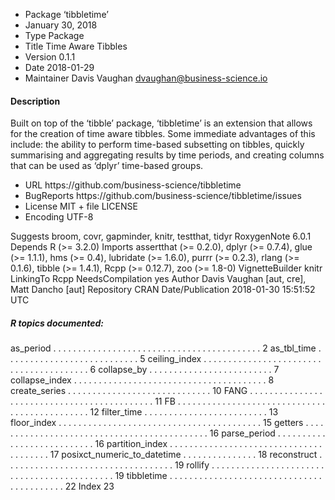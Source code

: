 * Package ‘tibbletime’
* January 30, 2018
* Type Package
* Title Time Aware Tibbles
* Version 0.1.1
* Date 2018-01-29
* Maintainer Davis Vaughan <dvaughan@business-science.io>

#### Description 
Built on top of the 'tibble' package, 'tibbletime' is an extension that allows for the creation of time aware tibbles. Some immediate
advantages of this include: the ability to perform time-based subsetting on tibbles, quickly summarising and aggregating results by time periods, and creating columns that can be used as 'dplyr' time-based groups.

* URL https://github.com/business-science/tibbletime
* BugReports https://github.com/business-science/tibbletime/issues
* License MIT + file LICENSE
* Encoding UTF-8

Suggests broom, covr, gapminder, knitr, testthat, tidyr
RoxygenNote 6.0.1
Depends R (>= 3.2.0)
Imports assertthat (>= 0.2.0), dplyr (>= 0.7.4), glue (>= 1.1.1), hms
(>= 0.4), lubridate (>= 1.6.0), purrr (>= 0.2.3), rlang (>=
0.1.6), tibble (>= 1.4.1), Rcpp (>= 0.12.7), zoo (>= 1.8-0)
VignetteBuilder knitr
LinkingTo Rcpp
NeedsCompilation yes
Author Davis Vaughan [aut, cre],
Matt Dancho [aut]
Repository CRAN
Date/Publication 2018-01-30 15:51:52 UTC

##### R topics documented:
as_period . . . . . . . . . . . . . . . . . . . . . . . . . . . . . . . . . . . . . . . . . . 2
as_tbl_time . . . . . . . . . . . . . . . .  . . . . . . . . . . . 5
ceiling_index . . . . . . . . . . . . . . . . . . . . . . . . . . . . . . . . . . . . . . . . 6
collapse_by . . . . . . . .  . . . . . . . . . . . . . . . . . 7
collapse_index . . . . . . . . . . . . . . . . . . . . . . . . . . . . . . . . . . . . . . . 8
create_series . . . . . . . . . . . . . . . . . . . . . . . . . . . . . 10
FANG . . . . . . . . . . . . . . . . . . . . . . . . . . . . . . . . . . . . . . . . . . . . 11
FB . . . . . . . . . . . . . . . . . . . . . . . . . . . . . . . . . . . . . . . . . . . . . . 12
filter_time . . . . . . . . . . . . . . . . . . . . . . . . . 13
floor_index . . . . . . . . . . . . . . . . . . . . . . . . . . . . . . . . . . . . . . . . . 15
getters . . . . . . . . . . . . . . . . . . . . . . . . . . . . . . . . . . . . . . . . . . . . 16
parse_period . . . . . . . . . . . . . . . . . . . . . . . . . . . 16
partition_index . . . . . . . . . . . . . . . . . . . . . . . . . . . . . . . . . . . . . . . 17
posixct_numeric_to_datetime . . . . . . . . . . . . . . . 18
reconstruct . . . . . . . . . . . . . .  . . . . . . . . . . . . . . . . . . . . 19
rollify . . . . . . . . . . . . . . . . . . . . . . . . . . . . . . . . . . . . . . . . . . . . 19
tibbletime . . . . . . . . . . . . . . . . . . . . . . . . . . . . . . . . . . . . . . . . . . 22
Index 23
